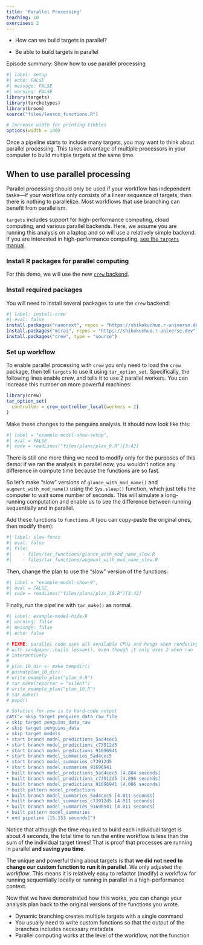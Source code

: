 ```yaml
---
title: 'Parallel Processing'
teaching: 10
exercises: 2
---
```


:::::::::::::::::::::::::::::::::::::: questions 

- How can we build targets in parallel?

::::::::::::::::::::::::::::::::::::::::::::::::

::::::::::::::::::::::::::::::::::::: objectives

- Be able to build targets in parallel

::::::::::::::::::::::::::::::::::::::::::::::::

::::::::::::::::::::::::::::::::::::: instructor

Episode summary: Show how to use parallel processing

:::::::::::::::::::::::::::::::::::::

```r
#| label: setup
#| echo: FALSE
#| message: FALSE
#| warning: FALSE
library(targets)
library(tarchetypes)
library(broom)
source("files/lesson_functions.R")

# Increase width for printing tibbles
options(width = 140)
```

Once a pipeline starts to include many targets, you may want to think about parallel processing.
This takes advantage of multiple processors in your computer to build multiple targets at the same time.

::::::::::::::::::::::::::::::::::::: {.callout}

## When to use parallel processing

Parallel processing should only be used if your workflow has independent tasks---if your workflow only consists of a linear sequence of targets, then there is nothing to parallelize.
Most workflows that use branching can benefit from parallelism.

:::::::::::::::::::::::::::::::::::::

`targets` includes support for high-performance computing, cloud computing, and various parallel backends.
Here, we assume you are running this analysis on a laptop and so will use a relatively simple backend.
If you are interested in high-performance computing, [see the `targets` manual](https://books.ropensci.org/targets/hpc.html).

### Install R packages for parallel computing

For this demo, we will use the new [`crew` backend](https://wlandau.github.io/crew/).

::::::::::::::::::::::::::::::::::::: {.prereq}

### Install required packages

You will need to install several packages to use the `crew` backend:

```r
#| label: install-crew
#| eval: false
install.packages("nanonext", repos = "https://shikokuchuo.r-universe.dev")
install.packages("mirai", repos = "https://shikokuchuo.r-universe.dev")
install.packages("crew", type = "source")
```

:::::::::::::::::::::::::::::::::::::

### Set up workflow

To enable parallel processing with `crew` you only need to load the `crew` package, then tell `targets` to use it using `tar_option_set`.
Specifically, the following lines enable crew, and tells it to use 2 parallel workers.
You can increase this number on more powerful machines:

```r
library(crew)
tar_option_set(
  controller = crew_controller_local(workers = 2)
)
```

Make these changes to the penguins analysis.
It should now look like this:

```r
#| label = "example-model-show-setup",
#| eval = FALSE,
#| code = readLines("files/plans/plan_9.R")[3:42]
```

There is still one more thing we need to modify only for the purposes of this demo: if we ran the analysis in parallel now, you wouldn't notice any difference in compute time because the functions are so fast.

So let's make "slow" versions of `glance_with_mod_name()` and `augment_with_mod_name()` using the `Sys.sleep()` function, which just tells the computer to wait some number of seconds.
This will simulate a long-running computation and enable us to see the difference between running sequentially and in parallel.

Add these functions to `functions.R` (you can copy-paste the original ones, then modify them):

```r
#| label: slow-funcs
#| eval: false
#| file:
#|    - files/tar_functions/glance_with_mod_name_slow.R
#|    - files/tar_functions/augment_with_mod_name_slow.R
```

Then, change the plan to use the "slow" version of the functions:

```r
#| label = "example-model-show-9",
#| eval = FALSE,
#| code = readLines("files/plans/plan_10.R")[3:42]
```

Finally, run the pipeline with `tar_make()` as normal.

```r
#| label: example-model-hide-9
#| warning: false
#| message: false
#| echo: false

# FIXME: parallel code uses all available CPUs and hangs when rendering website
# with sandpaper::build_lesson(), even though it only uses 2 when run
# interactively
#
# plan_10_dir <- make_tempdir()
# pushd(plan_10_dir)
# write_example_plan("plan_9.R")
# tar_make(reporter = "silent")
# write_example_plan("plan_10.R")
# tar_make()
# popd()

# Solution for now is to hard-code output
cat("✔ skip target penguins_data_raw_file
✔ skip target penguins_data_raw
✔ skip target penguins_data
✔ skip target models
• start branch model_predictions_5ad4cec5
• start branch model_predictions_c73912d5
• start branch model_predictions_91696941
• start branch model_summaries_5ad4cec5
• start branch model_summaries_c73912d5
• start branch model_summaries_91696941
• built branch model_predictions_5ad4cec5 [4.884 seconds]
• built branch model_predictions_c73912d5 [4.896 seconds]
• built branch model_predictions_91696941 [4.006 seconds]
• built pattern model_predictions
• built branch model_summaries_5ad4cec5 [4.011 seconds]
• built branch model_summaries_c73912d5 [4.011 seconds]
• built branch model_summaries_91696941 [4.011 seconds]
• built pattern model_summaries
• end pipeline [15.153 seconds]")
```

Notice that although the time required to build each individual target is about 4 seconds, the total time to run the entire workflow is less than the sum of the individual target times! That is proof that processes are running in parallel **and saving you time**.

The unique and powerful thing about targets is that **we did not need to change our custom function to run it in parallel**. We only adjusted *the workflow*. This means it is relatively easy to refactor (modify) a workflow for running sequentially locally or running in parallel in a high-performance context.

Now that we have demonstrated how this works, you can change your analysis plan back to the original versions of the functions you wrote.

::::::::::::::::::::::::::::::::::::: keypoints 

- Dynamic branching creates multiple targets with a single command
- You usually need to write custom functions so that the output of the branches includes necessary metadata 
- Parallel computing works at the level of the workflow, not the function

::::::::::::::::::::::::::::::::::::::::::::::::
